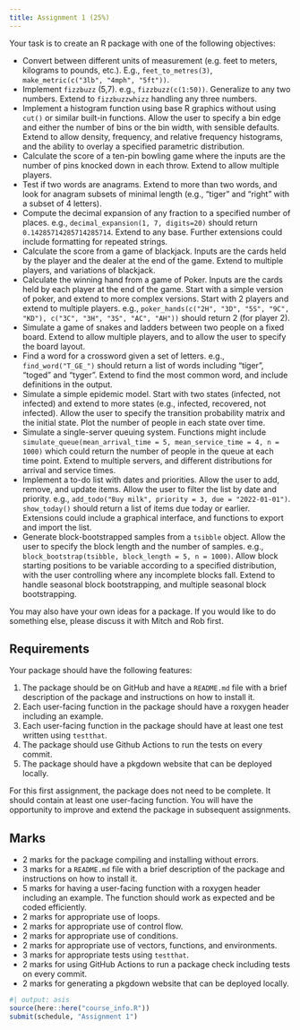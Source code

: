 ```yaml
---
title: Assignment 1 (25%)
---
```


Your task is to create an R package with one of the following objectives:

* Convert between different units of measurement (e.g. feet to meters, kilograms to pounds, etc.). E.g., `feet_to_metres(3)`, `make_metric(c("3lb", "4mph", "5ft"))`.
* Implement `fizzbuzz` (5,7). e.g., `fizzbuzz(c(1:50))`. Generalize to any two numbers. Extend to `fizzbuzzwhizz` handling any three numbers.
* Implement a histogram function using base R graphics without using `cut()` or similar built-in functions.  Allow the user to specify a bin edge and either the number of bins or the bin width, with sensible defaults. Extend to allow density, frequency, and relative frequency histograms, and the ability to overlay a specified parametric distribution.
* Calculate the score of a ten-pin bowling game where the inputs are the number of pins knocked down in each throw. Extend to allow multiple players.
* Test if two words are anagrams. Extend to more than two words, and look for anagram subsets of minimal length (e.g., "tiger" and "right" with a subset of 4 letters).
* Compute the decimal expansion of any fraction to a specified number of places.  e.g., `decimal_expansion(1, 7, digits=20)` should return `0.14285714285714285714`. Extend to any base. Further extensions could include formatting for repeated strings.
* Calculate the score from a game of blackjack. Inputs are the cards held by the player and the dealer at the end of the game. Extend to multiple players, and variations of blackjack.
* Calculate the winning hand from a game of Poker. Inputs are the cards held by each player at the end of the game. Start with a simple version of poker, and extend to more complex versions. Start with 2 players and extend to multiple players. e.g., `poker_hands(c("2H", "3D", "5S", "9C", "KD"), c("3C", "3H", "3S", "AC", "AH"))` should return 2 (for player 2).
* Simulate a game of snakes and ladders between two people on a fixed board. Extend to allow multiple players, and to allow the user to specify the board layout.
* Find a word for a crossword given a set of letters. e.g., `find_word("T_GE_")` should return a list of words including "tiger", "toged" and "tyger". Extend to find the most common word, and include definitions in the output.
* Simulate a simple epidemic model. Start with two states (infected, not infected) and extend to more states (e.g., infected, recovered, not infected). Allow the user to specify the transition probability matrix and the initial state. Plot the number of people in each state over time.
* Simulate a single-server queuing system. Functions might include `simulate_queue(mean_arrival_time = 5, mean_service_time = 4, n = 1000)` which could return the number of people in the queue at each time point.  Extend to multiple servers, and different distributions for arrival and service times.
* Implement a to-do list with dates and priorities. Allow the user to add, remove, and update items. Allow the user to filter the list by date and priority. e.g., `add_todo("Buy milk", priority = 3, due = "2022-01-01")`. `show_today()` should return a list of items due today or earlier. Extensions could include a graphical interface, and functions to export and import the list.
* Generate block-bootstrapped samples from a `tsibble` object. Allow the user to specify the block length and the number of samples. e.g., `block_bootstrap(tsibble, block_length = 5, n = 1000)`. Allow block starting positions to be variable according to a specified distribution, with the user controlling where any incomplete blocks fall. Extend to handle seasonal block bootstrapping, and multiple seasonal block bootstrapping.

You may also have your own ideas for a package. If you would like to do something else, please discuss it with Mitch and Rob first.

## Requirements

Your package should have the following features:

1. The package should be on GitHub and have a `README.md` file with a brief description of the package and instructions on how to install it.
2. Each user-facing function in the package should have a roxygen header including an example.
3. Each user-facing function in the package should have at least one test written using `testthat`.
4. The package should use Github Actions to run the tests on every commit.
5. The package should have a pkgdown website that can be deployed locally.

For this first assignment, the package does not need to be complete. It should contain at least one user-facing function. You will have the opportunity to improve and extend the package in subsequent assignments.

## Marks

* 2 marks for the package compiling and installing without errors.
* 3 marks for a `README.md` file with a brief description of the package and instructions on how to install it.
* 5 marks for having a user-facing function with a roxygen header including an example. The function should work as expected and be coded efficiently.
* 2 marks for appropriate use of loops.
* 2 marks for appropriate use of control flow.
* 2 marks for appropriate use of conditions.
* 2 marks for appropriate use of vectors, functions, and environments.
* 3 marks for appropriate tests using  `testthat`.
* 2 marks for using GitHub Actions to run a package check including tests on every commit.
* 2 marks for generating a pkgdown website that can be deployed locally.

```r
#| output: asis
source(here::here("course_info.R"))
submit(schedule, "Assignment 1")
```
